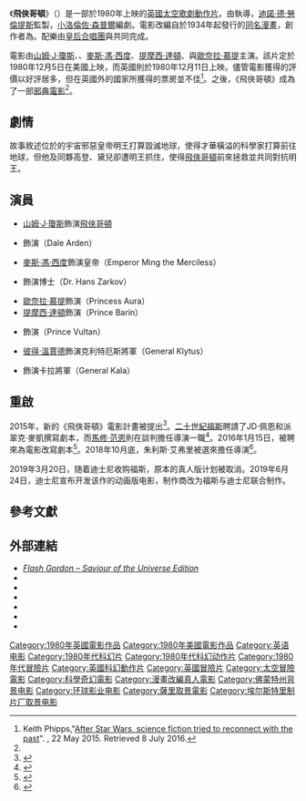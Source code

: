 {{noteTA
|G1=Show
|G2=Movie
}}
{{Infobox film
| name           = 飛天大戰
| original_name  = {{lang|en|''Flash Gordon''}}
| image          = Flash Gordon 1980 Poster.jpg
| caption        = 電影海報
| director       = {{le|麥克·霍基斯|Mike Hodges}}
| producer       = [[迪諾·德·勞倫提斯|迪諾·德·勞倫提斯]]
| screenplay     = [[小洛倫佐·森普爾|小洛倫佐·森普爾]]
| story          = 麥可·艾爾因
| based_on       = {{Based on|[[飛俠哥頓|飛俠哥頓]]|{{le|亞歷士·雷蒙|Alex Raymond}}}}
| starring       = {{Plainlist|
* [[山姆·J·瓊斯|山姆·J·瓊斯]]
* {{le|梅樂蒂·安德生|Melody Anderson}}
* [[歐奈拉·慕提|歐奈拉·慕提]]
* [[麥斯·馮·西度|麥斯·馮·西度]]
* {{le|哈伊姆·托波爾|Chaim Topol}}
* [[提摩西·達頓|提摩西·達頓]]
* {{le|瑪莉安吉拉·梅拉圖|Mariangela Melato}}
* {{le|布萊恩·布雷斯德|Brian Blessed}}
* [[彼得·溫賈德|彼得·溫賈德]]
}}
| music          = {{Plainlist|
* [[皇后合唱團|皇后合唱團]]
* {{le|霍華·布雷克|Howard Blake}}
}}
| cinematography = [[吉爾伯特·泰勒|吉爾伯特·泰勒]]
| editing        = 馬爾科姆·庫克
| studio         = {{Plainlist|
* Starling Films
* [[迪諾·德·勞倫提斯|迪諾德勞倫提斯公司]]
}}
| distributor    = [[環球影業|環球影業]]
| released       = {{Film date|1980|12|05|美國|1980|12|11|英國}}
| runtime        = 114分鐘<!--Theatrical runtime: 114:35--><ref>{{cite web|title=''FLASH GORDON'' (A)|url=http://www.bbfc.co.uk/releases/flash-gordon-1970-3|work=Columbia-Emi-Warner Dists Ltd|publisher=[[British_Board_of_Film_Classification|British Board of Film Classification]]|accessdate=2014-04-23|archive-date=2020-08-15|archive-url=https://web.archive.org/web/20200815061337/https://www.bbfc.co.uk/releases/flash-gordon-1970-3|dead-url=no}}</ref>
| country        = 英國
| language       = 英語
| budget         = 2000萬美元<ref name="variety1">{{cite news|title= Flash Gordon|publisher= [[Variety_(magazine)|Variety]]|date= |url= http://www.variety.com/review/VE1117790960?refcatid=31|accessdate= 2012-06-11|archive-date= 2012-11-11|archive-url= https://web.archive.org/web/20121111235731/http://www.variety.com/review/VE1117790960?refcatid=31|dead-url= no}}</ref> 
| gross          = 2710萬美元{{small|（北美）}}<ref>{{cite web |url=http://www.boxofficemojo.com/movies/?id=flashgordon.htm |title=Flash Gordon (1980) |publisher=Box Office Mojo |date= |accessdate=2012-07-05 |archive-date=2019-09-01 |archive-url=https://web.archive.org/web/20190901163441/https://www.boxofficemojo.com/movies/?id=flashgordon.htm |dead-url=no }}</ref>
| preceded_by    = 
| followed_by    =
| cn_name        = 飞侠哥顿
| hk_name        = 飛俠哥頓
| tw_name        = 飛天大戰
}}
《'''飛俠哥頓'''》（{{lang-en|''Flash Gordon''}}）是一部於1980年上映的[[英國|英國]][[太空歌劇|太空歌劇]][[動作片|動作片]]。由{{le|麥克·霍基斯|Mike Hodges}}執導，[[迪諾·德·勞倫提斯|迪諾·德·勞倫提斯]]監製，[[小洛倫佐·森普爾|小洛倫佐·森普爾]]編劇。電影改編自於1934年起發行的[[飛俠哥頓|同名漫畫]]，創作者為{{le|亞歷士·雷蒙|Alex Raymond}}。配樂由[[皇后合唱團|皇后合唱團]]與{{le|霍華·布雷克|Howard Blake}}共同完成。

電影由[[山姆·J·瓊斯|山姆·J·瓊斯]]、{{le|梅樂蒂·安德生|Melody Anderson}}、[[麥斯·馮·西度|麥斯·馮·西度]]、[[提摩西·達頓|提摩西·達頓]]、{{le|哈伊姆·托波爾|Chaim Topol}}與[[歐奈拉·慕提|歐奈拉·慕提]]主演。該片定於1980年12月5日在美國上映，而英國則於1980年12月11日上映。儘管電影獲得的評價以好評居多，但在英國外的國家所獲得的票房並不佳<ref name="kp">Keith Phipps,"[https://web.archive.org/web/20160426201351/http://thedissolve.com/features/laser-age/1039-after-star-wars-science-fiction-tried-to-reconnect/ After Star Wars, science fiction tried to reconnect with the past]". ''{{le|The Dissolve|The Dissolve}}'', 22 May 2015. Retrieved 8 July 2016.</ref>。之後，《飛俠哥頓》成為了一部[[邪典電影|邪典電影]]<ref name="kp" />。

==劇情==
故事敘述位於{{le|蒙戈星|Mongo (fictional planet)}}的宇宙邪惡皇帝明王打算毀滅地球，使得才華橫溢的科學家{{le|漢斯·查可夫|Hans Zarkov}}打算前往地球，但他及同夥高登、黛兒卻遭明王抓住，使得[[飛俠哥頓|飛俠哥頓]]前來拯救並共同對抗明王。

==演員==
* [[山姆·J·瓊斯|山姆·J·瓊斯]]飾演[[飛俠哥頓|飛俠哥頓]]
* {{le|梅樂蒂·安德生|Melody Anderson}}飾演{{le|黛兒·亞頓|Dale Arden}}（Dale Arden）
* [[麥斯·馮·西度|麥斯·馮·西度]]飾演{{le|明無情|Ming the Merciless}}皇帝（Emperor Ming the Merciless）
* {{le|哈伊姆·托波爾|Chaim Topol}}飾演{{le|漢斯·查可夫|Hans Zarkov}}博士（Dr. Hans Zarkov）
* [[歐奈拉·慕提|歐奈拉·慕提]]飾演{{le|歐拉公主|Princess Aura}}（Princess Aura）
* [[提摩西·達頓|提摩西·達頓]]飾演{{le|巴倫王子|Prince Barin}}（Prince Barin）
* {{le|布萊恩·布雷斯德|Brian Blessed}}飾演{{le|瓦爾肯王子|Prince Vultan}}（Prince Vultan）
* [[彼得·溫賈德|彼得·溫賈德]]飾演克利特厄斯將軍（General Klytus）
* {{le|瑪莉安吉拉·梅拉圖|Mariangela Melato}}飾演卡拉將軍（General Kala）

==重啟==
2015年，新的《飛俠哥頓》電影計畫被提出<ref>{{cite web|url=http://www.hollywoodreporter.com/heat-vision/flash-gordon-movie-works-at-698291|title='Flash Gordon' Movie in the Works at Fox (Exclusive)|last=Kit|first=Borys|work=The Hollywood Reporter|date=2014-04-22|accessdate=2014-04-24|archive-date=2021-03-24|archive-url=https://web.archive.org/web/20210324133754/https://www.hollywoodreporter.com/heat-vision/flash-gordon-movie-works-at-698291|dead-url=no}}</ref>。[[二十世紀福斯|二十世紀福斯]]聘請了JD·佩恩和派翠克·麥凱撰寫劇本，而[[馬修·范恩|馬修·范恩]]則在談判擔任導演一職<ref>{{cite web|url=http://www.hollywoodreporter.com/heat-vision/matthew-vaughn-talks-direct-flash-788921|title=Matthew Vaughn in Talks to Direct 'Flash Gordon' (Exclusive)|publisher=The Hollywood Reporter|date=2015-04-15|accessdate=2015-04-15|archive-date=2016-08-19|archive-url=https://web.archive.org/web/20160819115048/http://www.hollywoodreporter.com/heat-vision/matthew-vaughn-talks-direct-flash-788921|dead-url=no}}</ref>。2016年1月15日，{{le|馬克·普羅塞維奇|Mark Protosevich}}被聘來為電影改寫劇本<ref>{{cite web |url=http://www.hitfix.com/motion-captured/mark-protosevich-hired-to-rewrite-matthew-vaughns-flash-gordon-for-fox |title=Mark Protosevich Hired To Rewrite Matthew Vaughn's 'Flash Gordon' For Fox |publisher=Hitfix |last=McWeeny |first=Drew |date=January 2016 |access-date=2016-11-17 |archive-date=2016-06-10 |archive-url=https://web.archive.org/web/20160610132101/http://www.hitfix.com/motion-captured/mark-protosevich-hired-to-rewrite-matthew-vaughns-flash-gordon-for-fox |dead-url=no }}</ref>。2018年10月底，朱利斯·艾弗里被選來擔任導演<ref name="Variety(2018-10-30)">{{cite news|url=https://variety.com/2018/film/news/overlord-director-flash-gordon-movie-1203015289/|title='Overlord' Filmmaker Julius Avery to Direct 'Flash Gordon' Movie|last=McNary|first=Dave|work=Variety|date=2018-10-30|accessdate=2018-11-01|archive-date=2020-11-25|archive-url=https://web.archive.org/web/20201125231237/https://variety.com/2018/film/news/overlord-director-flash-gordon-movie-1203015289/|dead-url=no}}</ref>。

2019年3月20日，随着迪士尼收购福斯，原本的真人版计划被取消。2019年6月24日，迪士尼宣布开发该作的动画版电影，制作商改为福斯与迪士尼联合制作。

==參考文獻==
{{Reflist|30em}}

==外部連結==
* [https://web.archive.org/web/20100531074318/http://www.flashgordondvd.com/ ''Flash Gordon – Saviour of the Universe Edition'']
* {{IMDb title|0080745|Flash Gordon}}
* {{tcmdb title|20622|Flash Gordon}}
* {{allrovi movie|17730|Flash Gordon}}
* {{AFI film|id=53897|title=Flash Gordon}}
* {{mojo title|flashgordon|Flash Gordon}}
* {{rotten-tomatoes|1007517-flash_gordon|Flash Gordon}}

{{DEFAULTSORT:Flash Gordon}}
[[Category:1980年英國電影作品|Category:1980年英國電影作品]]
[[Category:1980年美國電影作品|Category:1980年美國電影作品]]
[[Category:英语电影|Category:英语电影]]
[[Category:1980年代科幻片|Category:1980年代科幻片]]
[[Category:1980年代科幻动作片|Category:1980年代科幻动作片]]
[[Category:1980年代冒險片|Category:1980年代冒險片]]
[[Category:英國科幻動作片|Category:英國科幻動作片]]
[[Category:英國冒險片|Category:英國冒險片]]
[[Category:太空冒險電影|Category:太空冒險電影]]
[[Category:科學奇幻電影|Category:科學奇幻電影]]
[[Category:漫畫改編真人電影|Category:漫畫改編真人電影]]
[[Category:佛蒙特州背景电影|Category:佛蒙特州背景电影]]
[[Category:环球影业电影|Category:环球影业电影]]
[[Category:薩里取景電影|Category:薩里取景電影]]
[[Category:埃尔斯特里制片厂取景电影|Category:埃尔斯特里制片厂取景电影]]